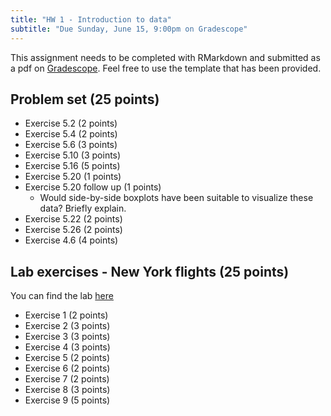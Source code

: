 ```yaml
---
title: "HW 1 - Introduction to data"
subtitle: "Due Sunday, June 15, 9:00pm on Gradescope"
---
```


This assignment needs to be completed with RMarkdown and submitted as a pdf on [Gradescope](https://www.gradescope.com/courses/394638). Feel free to use the template that has been provided.

## Problem set (25 points)

-   Exercise 5.2 (2 points)
-   Exercise 5.4 (2 points)
-   Exercise 5.6 (3 points)
-   Exercise 5.10 (3 points)
-   Exercise 5.16 (5 points)
-   Exercise 5.20 (1 points)
-   Exercise 5.20 follow up (1 points)
    -   Would side-by-side boxplots have been suitable to visualize these data? Briefly explain.
-   Exercise 5.22 (2 points)
-   Exercise 5.26 (2 points)
-   Exercise 4.6 (4 points)

\newpage

## Lab exercises - New York flights (25 points)

You can find the lab [here](http://openintrostat.github.io/oilabs-tidy/02_intro_to_data/intro_to_data.html)

-   Exercise 1 (2 points)
-   Exercise 2 (3 points)
-   Exercise 3 (3 points)
-   Exercise 4 (3 points)
-   Exercise 5 (2 points)
-   Exercise 6 (2 points)
-   Exercise 7 (2 points)
-   Exercise 8 (3 points)
-   Exercise 9 (5 points)
